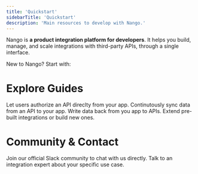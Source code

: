 ```yaml
---
title: 'Quickstart'
sidebarTitle: 'Quickstart'
description: 'Main resources to develop with Nango.'
---
```


Nango is **a product integration platform for developers**. It helps you build, manage, and scale integrations with third-party APIs, through a single interface.

New to Nango? Start with:
<CardGroup cols={3}>
<Card title="What Is Nango?" icon="info" href="/what-is-nango">
</Card>
<Card title="Getting Started" icon="play" href="/guides/getting-started">
</Card>
<Card title="All APIs & Integrations" icon="list" href="https://nango.dev/integrations">
</Card>
</CardGroup>

# Explore Guides

<CardGroup cols={2}>
    <Card title="Guide 1: Authorize" icon="lock-open" href="/guides/getting-started/authorize-an-api-from-your-app">
        Let users authorize an API direclty from your app.
    </Card>
    <Card title="Guide 2: Read data" icon="rotate" href="/guides/getting-started/read-from-an-api">
        Continutously sync data from an API to your app.
    </Card>
    <Card title="Guide 3: Write data" icon="pen" href="/guides/getting-started/write-to-an-api">
        Write data back from you app to APIs. 
    </Card>
    <Card title="Guide 4: Build custom" icon="wrench" href="/guides/customize/create-a-custom-integration">
        Extend pre-built integrations or build new ones.
    </Card>
</CardGroup>

# Community & Contact

<CardGroup cols={2}>
    <Card title="Join our Slack" icon="slack" href="https://nango.dev/slack">
        Join our official Slack community to chat with us directly. 
    </Card>
    <Card title="Book a demo" icon="comment-dots" href="https://nango.dev/demo">
        Talk to an integration expert about your specific use case.
    </Card>
</CardGroup>